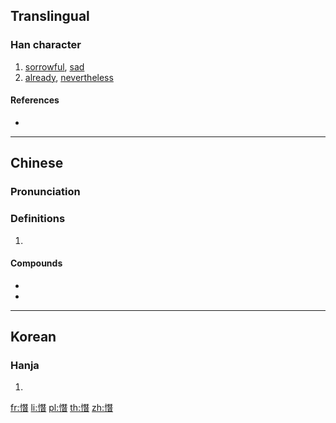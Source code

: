 ==Translingual==

===Han character===
{{Han char|rn=61|rad=心|as=12|sn=15|four=91061|canj=PMUA|ids=⿰忄朁}}

# [[sorrowful]], [[sad]]
# [[already]], [[nevertheless]]

====References====
* {{Han ref|kx=0404.020|dkj=11261|dj=0744.100|hdz=42353.140|uh=61AF|ud=25007|bh=E5A3|bd=58787}}

----

==Chinese==
{{zh-forms}}

===Pronunciation===
{{zh-pron
|m=cǎn
|c=caam2
|h=
|md=
|mn=qz,tw,xm,zz:chhám
|w=
|mc=y
|oc=y
|cat=
}}

===Definitions===
{{zh-hanzi}}

# {{rfdef|lang=zh}}

====Compounds====
* {{zh-l|恐龍}}
* {{zh-l|恐怖}}

----

==Korean==

===Hanja===
{{ko-hanja|hangeul=참|eumhun=|rv=cham|mr=ch'am|y=cham}}

# {{defn|lang=ko|sort=心12}}

[[fr:憯]]
[[li:憯]]
[[pl:憯]]
[[th:憯]]
[[zh:憯]]